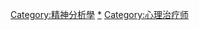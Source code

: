 {{Commons category|Psychoanalysts}}

[[Category:精神分析學|Category:精神分析學]]
[[Category:心理學家|*]]
[[Category:心理治疗师|Category:心理治疗师]]
